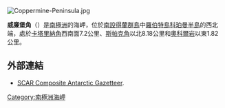 [[Image:Coppermine-Peninsula.jpg|right]]
{{coord|62|22|13|S|59|43|33|W|display=title}}

'''威廉堡角'''（{{lang-en|Fort William}}）是[[南極洲|南極洲]]的海岬，位於[[南設得蘭群島|南設得蘭群島]]中[[羅伯特島|羅伯特島]][[科珀曼半島|科珀曼半島]]的西北端，處於[[卡塔里納角|卡塔里納角]]西南面7.2公里、[[斯帕克角|斯帕克角]]以北8.18公里和[[奧科爾岩|奧科爾岩]]以東1.82公里。

==外部連結==
* [http://data.aad.gov.au/aadc/gaz/scar/ SCAR Composite Antarctic Gazetteer]{{WebCite|url=https://www.webcitation.org/5ug2CfC7m?url=http://data.aad.gov.au/aadc/gaz/scar/ |date=20101202140255 |dateformat=iso }}.

{{Antarctica-geo-stub}}
[[Category:南極洲海岬|Category:南極洲海岬]]